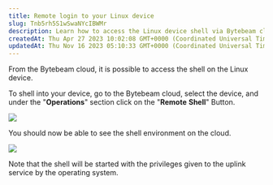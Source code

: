 ```yaml
---
title: Remote login to your Linux device
slug: Tnb5rh5S1wSwaNYcIBWMr
description: Learn how to access the Linux device shell via Bytebeam cloud using tunshell tool. Follow our guide to easily navigate to the Bytebeam cloud, select your preferred device, and effortlessly access the remote shell option under the Operations section. Gain 
createdAt: Thu Apr 27 2023 10:02:08 GMT+0000 (Coordinated Universal Time)
updatedAt: Thu Nov 16 2023 05:10:33 GMT+0000 (Coordinated Universal Time)
---
```


From the Bytebeam cloud, it is possible to access the shell on the Linux device.

To shell into your device, go to the Bytebeam cloud, select the device, and under the "**Operations**" section click on the "**Remote** **Shell**" Button.

![](/assets/j18VchOxvt2qKLWyBLULC_linuxdocsshellwhite1.png)

You should now be able to see the shell environment on the cloud.

![](/assets/YRgJr9XTlnKvo4BDRStTE_linuxdocsshellwhite2.png)

Note that the shell will be started with the privileges given to the uplink service by the operating system.

